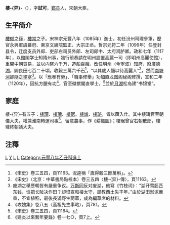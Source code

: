 '''樓-{异}-'''（{{bd|？||？||}}），字'''試可'''，[[鄞县|鄞县]]人，宋朝大臣。

==生平简介==
[[樓郁|樓郁]]之孫，[[樓常|樓常]]之子。宋神宗元豐八年（1085年）進士。初任汾州司理參軍，歷官永興軍虞幕府、東京文繡院監正、大宗正丞。哲宗元符二年（1099年）任登封县令，迁度支员外郎、吏部右司员外郎、左司郎中、太府鸿胪卿。政和七年（1117年），以館閣学士知隋州事，臨行前奏請在明州設置高麗一司（即明州高麗使館），重開中朝貿易，並以内帑六千万，造船百艘。改任明州（今寧波）知府，廢[[廣德湖|廣德湖]]，闢良田七百二十頃，收穀三萬六千石<ref>《宋史》卷三五四，頁11163。況逵稱「歲得穀三餘萬斛」。</ref>，“以其歲人儲以待高麗人”<ref>《宋史》（北京：中華書局點校本）卷三五四〈樓-{异}-傳〉，頁11163。</ref>，然而[[南塘河|南塘河]]卻隨之壅塞<ref>废湖之舉歷朝皆有嚴重争议。[[万斯同|万斯同]]反对废湖，他寫《竹枝词》：“湖开莺脰匹东钱，谁把长陂决作田？却恨宣和楼太守，屡教西土失丰年。”由於湖田淤泥嚴重，不宜植稻，最後長滿野生藺草，成為編草席的材料。</ref>。以「應奉有勞」、「職事修舉」功加直龙图阁秘阁修撰，宣和二年（1120年），因抗方臘有功<ref>《攻媿集》卷八五〈高祖先生事略〉，頁781。</ref>，官至徽猷閣直學士。<ref>《宋史》卷三五四，頁11164。</ref>並於[[月湖_(宁波)|月湖]]松岛建“书锦堂”。

==家庭==
樓-{异}-有五子：[[樓琛|樓琛]]、[[樓璹|樓璹]]、[[樓琚|樓琚]]、[[樓璩|樓璩]]、[[樓珌|樓珌]]，皆以蔭入仕。其中樓璹官至朝儀大夫，權兼淮南轉運司事<ref>《建炎以來繫年要錄》卷一七○，頁7上。</ref>，留意農事，作《耕織圖》；樓琚曾官右朝散郎，樓璩終朝議大夫。

==注釋==
<div class="references-small">
<references />
</div>

[[Category:宋朝政治人物|L]]
[[Category:月湖楼氏|Y]]
[[Category:宁波人|L]]
[[Category:奉化人|L]]
[[Category:元豐八年乙丑科進士|Category:元豐八年乙丑科進士]]